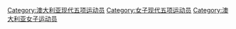 [[Category:澳大利亚现代五项运动员|Category:澳大利亚现代五项运动员]]
[[Category:女子现代五项运动员|Category:女子现代五项运动员]]
[[Category:澳大利亚女子运动员|Category:澳大利亚女子运动员]]